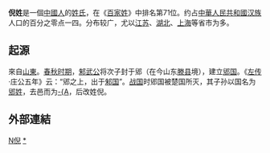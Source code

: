 {{姓氏
|姓氏=倪
|拼音=Ní
|中国大陆=Ni
|南京官話=li<sup>2</sup>
|台湾=Ni
|香港=Ngai
|澳门=Ngai
|新加坡=Geh/Goi
|马来西亚=Geh/Goi/Guoy/Goay/Nga/Ngam
|越南=Nghê
|韩国=예
|反切=
|同音字=
|堂号=
|郡望=[[千乘郡|千乘郡]]
}}

'''倪姓'''是一個[[中國人|中國人]]的[[姓氏|姓氏]]，在《[[百家姓|百家姓]]》中排名第71位。约占[[中華人民共和國|中華人民共和國]][[汉族|汉族]]人口的百分之零点一四。分布较广，尤以[[江苏|江苏]]、[[湖北|湖北]]、[[上海|上海]]等省市为多。

==起源==
來自[[山東|山東]]。[[春秋时期|春秋时期]]，[[邾武公|邾武公]]将次子封于郳（在今山东[[滕县|滕县]]境），建立[[郳国|郳国]]。《[[左传|左传]]·庄公五年》云：“郳之上，出于[[邾国|邾国]]”。[[战国|战国]]时郳国被楚国所灭，其子孙以国名为[[郳姓|郳姓]]，去邑而为[[兒姓|-{A]]，后改姓倪。

==外部連結==
{{Wikisource further reading}}

[[Category:漢姓|N倪]]
[[Category:倪姓|*]]